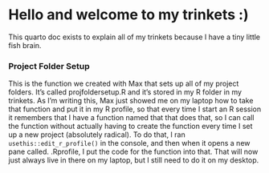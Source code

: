 # Hello and welcome to my trinkets :)

This quarto doc exists to explain all of my trinkets because I have a tiny little fish brain.

### Project Folder Setup

This is the function we created with Max that sets up all of my project folders. It's called projfoldersetup.R and it's stored in my R folder in my trinkets. As I'm writing this, Max just showed me on my laptop how to take that function and put it in my R profile, so that every time I start an R session it remembers that I have a function named that that does that, so I can call the function without actually having to create the function every time I set up a new project (absolutely radical). To do that, I ran `usethis::edit_r_profile()` in the console, and then when it opens a new pane called. .Rprofile, I put the code for the function into that. That will now just always live in there on my laptop, but I still need to do it on my desktop.
